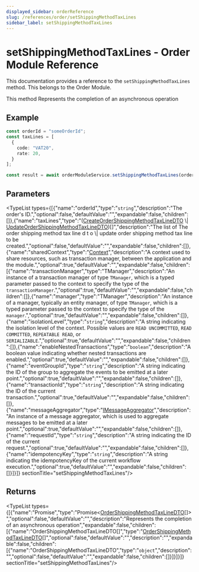 ```yaml
---
displayed_sidebar: orderReference
slug: /references/order/setShippingMethodTaxLines
sidebar_label: setShippingMethodTaxLines
---
```



# setShippingMethodTaxLines - Order Module Reference

This documentation provides a reference to the `setShippingMethodTaxLines` method. This belongs to the Order Module.

This method Represents the completion of an asynchronous operation

## Example

```typescript
const orderId = "someOrderId";
const taxLines = [
  {
    code: "VAT20",
    rate: 20,
  }
];

const result = await orderModuleService.setShippingMethodTaxLines(orderId, taxLines);
```

## Parameters

<TypeList types={[{"name":"orderId","type":"`string`","description":"The order's ID.","optional":false,"defaultValue":"","expandable":false,"children":[]},{"name":"taxLines","type":"([CreateOrderShippingMethodTaxLineDTO](../../interfaces/order.CreateOrderShippingMethodTaxLineDTO.mdx) \\| [UpdateOrderShippingMethodTaxLineDTO](../../interfaces/order.UpdateOrderShippingMethodTaxLineDTO.mdx))[]","description":"The list of The order shipping method tax line d t o \\|  update order shipping method tax line to be created.","optional":false,"defaultValue":"","expandable":false,"children":[]},{"name":"sharedContext","type":"[Context](../../interfaces/order.Context.mdx)","description":"A context used to share resources, such as transaction manager, between the application and the module.","optional":true,"defaultValue":"","expandable":false,"children":[{"name":"transactionManager","type":"TManager","description":"An instance of a transaction manager of type `TManager`, which is a typed parameter passed to the context to specify the type of the `transactionManager`.","optional":true,"defaultValue":"","expandable":false,"children":[]},{"name":"manager","type":"TManager","description":"An instance of a manager, typically an entity manager, of type `TManager`, which is a typed parameter passed to the context to specify the type of the `manager`.","optional":true,"defaultValue":"","expandable":false,"children":[]},{"name":"isolationLevel","type":"`string`","description":"A string indicating the isolation level of the context. Possible values are `READ UNCOMMITTED`, `READ COMMITTED`, `REPEATABLE READ`, or `SERIALIZABLE`.","optional":true,"defaultValue":"","expandable":false,"children":[]},{"name":"enableNestedTransactions","type":"`boolean`","description":"A boolean value indicating whether nested transactions are enabled.","optional":true,"defaultValue":"","expandable":false,"children":[]},{"name":"eventGroupId","type":"`string`","description":"A string indicating the ID of the group to aggregate the events to be emitted at a later point.","optional":true,"defaultValue":"","expandable":false,"children":[]},{"name":"transactionId","type":"`string`","description":"A string indicating the ID of the current transaction.","optional":true,"defaultValue":"","expandable":false,"children":[]},{"name":"messageAggregator","type":"[IMessageAggregator](../../interfaces/order.IMessageAggregator.mdx)","description":"An instance of a message aggregator, which is used to aggregate messages to be emitted at a later point.","optional":true,"defaultValue":"","expandable":false,"children":[]},{"name":"requestId","type":"`string`","description":"A string indicating the ID of the current request.","optional":true,"defaultValue":"","expandable":false,"children":[]},{"name":"idempotencyKey","type":"`string`","description":"A string indicating the idempotencyKey of the current workflow execution.","optional":true,"defaultValue":"","expandable":false,"children":[]}]}]}  sectionTitle="setShippingMethodTaxLines"/>

## Returns

<TypeList types={[{"name":"Promise","type":"Promise&#60;[OrderShippingMethodTaxLineDTO](../../interfaces/order.OrderShippingMethodTaxLineDTO.mdx)[]&#62;","optional":false,"defaultValue":"","description":"Represents the completion of an asynchronous operation","expandable":false,"children":[{"name":"OrderShippingMethodTaxLineDTO[]","type":"[OrderShippingMethodTaxLineDTO](../../interfaces/order.OrderShippingMethodTaxLineDTO.mdx)[]","optional":false,"defaultValue":"","description":"","expandable":false,"children":[{"name":"OrderShippingMethodTaxLineDTO","type":"`object`","description":"","optional":false,"defaultValue":"","expandable":false,"children":[]}]}]}]}  sectionTitle="setShippingMethodTaxLines"/>
